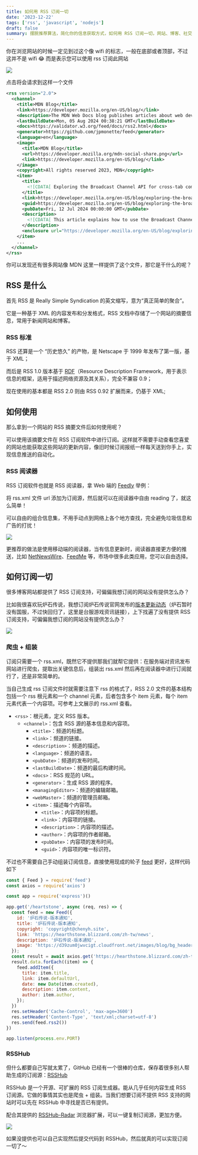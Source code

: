 ```yaml
---
title: 如何用 RSS 订阅一切
date: '2023-12-22'
tags: ['rss', 'javascript', 'nodejs']
draft: false
summary: 摆脱推荐算法，简化你的信息获取方式，如何用 RSS 订阅一切，网站、博客、社交平台...
---
```


你在浏览网站的时候一定见到过这个像 wifi 的标志，一般在底部或者顶部，不过这并不是 wifi 😂 而是表示您可以使用 rss 订阅此网站 

<img src="/static/images/mdx/mdn-rss.png" />

点击将会请求到这样一个文件

```xml:https://developer.mozilla.org/en-US/blog/rss.xml
<rss version="2.0">
  <channel>
    <title>MDN Blog</title>
    <link>https://developer.mozilla.org/en-US/blog/</link>
    <description>The MDN Web Docs blog publishes articles about web development, open source software, web platform updates, tutorials, changes and updates to MDN, and more.</description>
    <lastBuildDate>Mon, 05 Aug 2024 00:38:21 GMT</lastBuildDate>
    <docs>https://validator.w3.org/feed/docs/rss2.html</docs>
    <generator>https://github.com/jpmonette/feed</generator>
    <language>en</language>
    <image>
      <title>MDN Blog</title>
      <url>https://developer.mozilla.org/mdn-social-share.png</url>
      <link>https://developer.mozilla.org/en-US/blog/</link>
    </image>
    <copyright>All rights reserved 2023, MDN</copyright>
    <item>
      <title>
        <![CDATA[ Exploring the Broadcast Channel API for cross-tab communication ]]>
      </title>
      <link>https://developer.mozilla.org/en-US/blog/exploring-the-broadcast-channel-api-for-cross-tab-communication/</link>
      <guid>https://developer.mozilla.org/en-US/blog/exploring-the-broadcast-channel-api-for-cross-tab-communication/</guid>
      <pubDate>Fri, 12 Jul 2024 00:00:00 GMT</pubDate>
      <description>
        <![CDATA[ This article explains how to use the Broadcast Channel API to build synchronized and interconnected web applications. ]]>
      </description>
      <enclosure url="https://developer.mozilla.org/en-US/blog/exploring-the-broadcast-channel-api-for-cross-tab-communication/featured.png" length="0" type="image/png"/>
    </item>
    ...
  </channel>
</rss>
```

你可以发现还有很多网站像 MDN 这里一样提供了这个文件，那它是干什么的呢？

## RSS 是什么

首先 RSS 是 Really Simple Syndication 的英文缩写，意为“真正简单的聚合”。

它是一种基于 XML 的内容发布和分发格式，RSS 文档中存储了一个网站的摘要信息，常用于新闻网站和博客。

### RSS 标准

RSS 还算是一个 “历史悠久” 的产物，是 Netscape 于 1999 年发布了第一版，基于 XML；

而后是 RSS 1.0 版本基于 [RDF](https://www.w3.org/RDF/)（Resource Description Framework，用于表示信息的框架，适用于描述网络资源及其关系），完全不兼容 0.9；

现在使用的基本都是 RSS 2.0 则由 RSS 0.92 扩展而来，仍基于 XML;

## 如何使用

那么拿到一个网站的 RSS 摘要文件后如何使用呢？

可以使用该摘要文件在 RSS 订阅软件中进行订阅。这样就不需要手动查看您喜爱的网站也能获取这些网站的更新内容，像旧时候订阅报纸一样每天送到你手上，实现信息推送的自动化。

### RSS 阅读器

RSS 订阅软件也就是 RSS 阅读器，拿 Web 端的 [Feedly](https://feedly.com) 举例：

将 rss.xml 文件 url 添加为订阅源，然后就可以在阅读器中自由 reading 了，就这么简单！

可以自由的组合信息集，不用手动点到网络上各个地方查找，完全避免垃圾信息和广告的打扰！

<img src="/static/images/mdx/feedly.png" />

更推荐的做法是使用移动端的阅读器，当有信息更新时，阅读器直接更方便的推送，比如 [NetNewsWire](https://netnewswire.com/)、[FeedMe](https://github.com/seazon/FeedMe) 等，市场中很多此类应用，您可以自由选择。

## 如何订阅一切

很多博客网站都提供了 RSS 订阅支持，可偏偏我想订阅的网站没有提供怎么办？

比如我很喜欢玩炉石传说，我想订阅炉石传说官网发布的[版本更新动态](https://hearthstone.blizzard.com/zh-tw/news)（炉石暂时没有国服，不过快回归了，这里是台服游戏资讯链接），上下找遍了没有提供 RSS 订阅支持，可偏偏我想订阅的网站没有提供怎么办？

<img src="/static/images/mdx/rss-hearthstone.png" />

### 爬虫 + 组装

订阅只需要一个 rss.xml，既然它不提供那我们就帮它提供：在服务端对资讯发布网站进行爬虫，提取出关键信息后，组装出 rss.xml 然后再在阅读器中进行订阅就行了，还是非常简单的。

当自己生成 rss 订阅文件时就需要注意下 rss 的格式了，RSS 2.0 文件的基本结构包括一个 rss 根元素和一个 channel 元素，后者包含多个 item 元素，每个 item 元素代表一个内容项。可参考上文展示的 rss.xml 查看。

- `<rss>`：根元素，定义 RSS 版本。
  - `<channel>`：包含 RSS 源的基本信息和内容项。
    - `<title>`：频道的标题。
    - `<link>`：频道的链接。
    - `<description>`：频道的描述。
    - `<language>`：频道的语言。
    - `<pubDate>`：频道的发布时间。
    - `<lastBuildDate>`：频道的最后构建时间。
    - `<docs>`：RSS 规范的 URL。
    - `<generator>`：生成 RSS 源的程序。
    - `<managingEditor>`：频道的编辑邮箱。
    - `<webMaster>`：频道的管理员邮箱。
    - `<item>`：描述每个内容项。
      - `<title>`：内容项的标题。
      - `<link>`：内容项的链接。
      - `<description>`：内容项的描述。
      - `<author>`：内容项的作者邮箱。
      - `<pubDate>`：内容项的发布时间。
      - `<guid>`：内容项的唯一标识符。

不过也不需要自己手动组装订阅信息，直接使用现成的轮子 [feed](https://github.com/jpmonette/feed) 更好，这样代码如下

```js
const { Feed } = require('feed')
const axios = require('axios')

const app = require('express')()

app.get('/heartstone', async (req, res) => {
  const feed = new Feed({
    id: '炉石传说-版本通知',
    title: '炉石传说-版本通知',
    copyright: 'copyright@chenyh.site',
    link: 'https://hearthstone.blizzard.com/zh-tw/news',
    description: '炉石传说-版本通知',
    image: 'https://d39zum0jwvcigt.cloudfront.net/images/blog/bg_header_news-2ec53df9a8551d7a464ad6ffe49221170442e676f0c2be447b717898e2ce425a644f96e2f8d18662dbdfb0f5c78c457b08fb269e8f487d7085dda53a0940aab7.jpg',
  });
  const result = await axios.get('https://hearthstone.blizzard.com/zh-tw/api/blog/articleList/?page=1&pageSize=12')
  result.data.forEach((item) => {
    feed.addItem({
      title: item.title,
      link: item.defaultUrl,
      date: new Date(item.created),
      description: item.content,
      author: item.author,
    });
  })
  res.setHeader('Cache-Control', 'max-age=3600')
  res.setHeader('Content-Type', 'text/xml;charset=utf-8')
  res.send(feed.rss2())
})

app.listen(process.env.PORT)
```

### RSSHub

但什么都要自己写就太累了，GitHub 已经有一个很棒的仓库，保存着很多别人帮助生成的订阅源：[RSSHub](https://github.com/DIYgod/RSSHub) 

RSSHub 是一个开源、可扩展的 RSS 订阅生成器。能从几乎任何内容生成 RSS 订阅源。它做的事情其实也是爬虫 + 组装。当我们想要订阅不提供 RSS 支持的网站时可以先在 RSSHub 中寻找是否已有提供。

配合其提供的 [RSSHub-Radar](https://github.com/DIYgod/RSSHub-Radar) 浏览器扩展，可以一键复制订阅源，更加方便。

<img src="/static/images/mdx/rss-radar.png" />

如果没提供也可以自己实现然后提交代码到 RSSHub，然后就真的可以实现订阅一切了～
